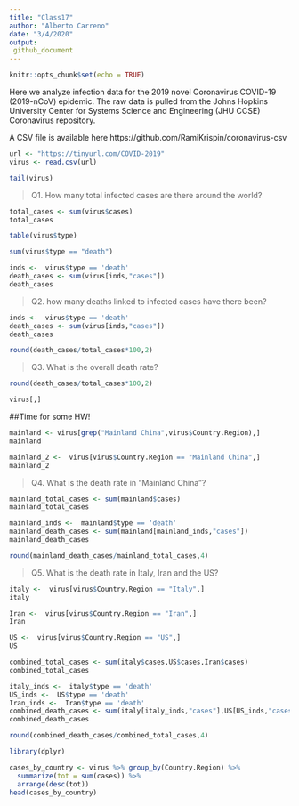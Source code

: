 ```yaml
---
title: "Class17"
author: "Alberto Carreno"
date: "3/4/2020"
output:
 github_document
---
```


```r
knitr::opts_chunk$set(echo = TRUE)
```


Here we analyze infection data for the 2019 novel Coronavirus COVID-19 (2019-nCoV) epidemic. The raw data is pulled from the Johns Hopkins University Center for Systems Science and Engineering (JHU CCSE) Coronavirus repository.

A CSV file is available here https://github.com/RamiKrispin/coronavirus-csv

```r
url <- "https://tinyurl.com/COVID-2019"
virus <- read.csv(url)

tail(virus)
```

>Q1. How many total infected cases are there around the world?

```r
total_cases <- sum(virus$cases)
total_cases

```

```r
table(virus$type)
```
```r
sum(virus$type == "death")
```

```r
inds <-  virus$type == 'death'
death_cases <- sum(virus[inds,"cases"])
death_cases
```


>Q2. how many deaths linked to infected cases have there been?

```r
inds <-  virus$type == 'death'
death_cases <- sum(virus[inds,"cases"])
death_cases
```

```r
round(death_cases/total_cases*100,2)
```

>Q3. What is the overall death rate?

```r
round(death_cases/total_cases*100,2)
```


```r
virus[,]
```
##Time for some HW!
```r
mainland <- virus[grep("Mainland China",virus$Country.Region),]
mainland

```
```r
mainland_2 <-  virus[virus$Country.Region == "Mainland China",]
mainland_2
```


> Q4. What is the death rate in "Mainland China"?

```r
mainland_total_cases <- sum(mainland$cases)
mainland_total_cases
```



```r
mainland_inds <-  mainland$type == 'death'
mainland_death_cases <- sum(mainland[mainland_inds,"cases"])
mainland_death_cases
```
```r
round(mainland_death_cases/mainland_total_cases,4)
```



> Q5. What is the death rate in Italy, Iran and the US?

```r
italy <-  virus[virus$Country.Region == "Italy",]
italy 
```
```r
Iran <-  virus[virus$Country.Region == "Iran",]
Iran 
```

```r
US <-  virus[virus$Country.Region == "US",]
US
```



```r
combined_total_cases <- sum(italy$cases,US$cases,Iran$cases)
combined_total_cases

```

```r
italy_inds <-  italy$type == 'death'
US_inds <-  US$type == 'death'
Iran_inds <-  Iran$type == 'death'
combined_death_cases <- sum(italy[italy_inds,"cases"],US[US_inds,"cases"],Iran[Iran_inds,"cases"])
combined_death_cases
```

```r
round(combined_death_cases/combined_total_cases,4)
```



```r
library(dplyr)
```


```r
cases_by_country <- virus %>% group_by(Country.Region) %>% 
  summarize(tot = sum(cases)) %>% 
  arrange(desc(tot))
head(cases_by_country)
```




